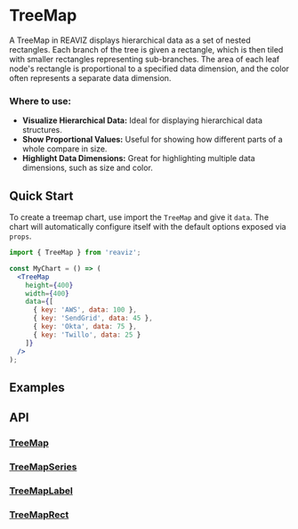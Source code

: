 
<Meta of={TreeMapStory} />

# TreeMap

A TreeMap in REAVIZ displays hierarchical data as a set of nested rectangles. 
Each branch of the tree is given a rectangle, which is then tiled with smaller rectangles representing sub-branches. 
The area of each leaf node's rectangle is proportional to a specified data dimension, and the color often represents a separate data dimension.

### Where to use:

- **Visualize Hierarchical Data:** Ideal for displaying hierarchical data structures.
- **Show Proportional Values:** Useful for showing how different parts of a whole compare in size.
- **Highlight Data Dimensions:** Great for highlighting multiple data dimensions, such as size and color.


## Quick Start
To create a treemap chart, use import the `TreeMap` and give it `data`. The chart
will automatically configure itself with the default options exposed via `props`.

```jsx
import { TreeMap } from 'reaviz';

const MyChart = () => (
  <TreeMap
    height={400}
    width={400}
    data={[
      { key: 'AWS', data: 100 },
      { key: 'SendGrid', data: 45 },
      { key: 'Okta', data: 75 },
      { key: 'Twillo', data: 25 }
    ]}
  />
);
```

## Examples
<ToggleCanvas of={TreeMapStory.Simple} storybook="charts-treemap--simple" />

## API
### [TreeMap](https://github.com/reaviz/reaviz/blob/master/src/TreeMap/TreeMap.tsx)
<PropsTable name="TreeMap" />

### [TreeMapSeries](https://github.com/reaviz/reaviz/blob/master/src/TreeMap/TreeMapSeries.tsx)
<PropsTable name="TreeMapSeries" />

### [TreeMapLabel](https://github.com/reaviz/reaviz/blob/master/src/TreeMap/TreeMapLabel.tsx)
<PropsTable name="TreeMapLabel" />

### [TreeMapRect](https://github.com/reaviz/reaviz/blob/master/src/TreeMap/TreeMapRect.tsx)
<PropsTable name="TreeMapRect" />
